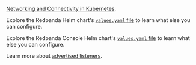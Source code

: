 [Networking and Connectivity in Kubernetes](../../../../../manage/kubernetes/networking/networking-and-connectivity).

Explore the Redpanda Helm chart's [`values.yaml` file](https://artifacthub.io/packages/helm/redpanda-data/redpanda?modal=values) to learn what else you can configure.

Explore the Redpanda Console Helm chart's [`values.yaml` file](https://artifacthub.io/packages/helm/redpanda-data/console?modal=values) to learn what else you can configure.

Learn more about [advertised listeners](../../../../../manage/security/listener-configuration).